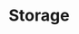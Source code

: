---
title: Storage
description: This page is a work-in-progress.
sidebar:
    order: 4
    badge: "TODO"
---